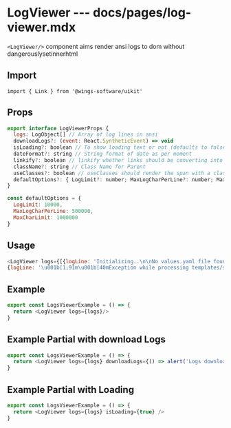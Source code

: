 # LogViewer --- docs/pages/log-viewer.mdx


`<LogViewer/>` component aims render ansi logs to dom without dangerouslysetinnerhtml


## Import

```
import { Link } from '@wings-software/uikit'
```

## Props

```js
export interface LogViewerProps {
  logs: LogObject[] // Array of log lines in ansi
  downloadLogs?: (event: React.SyntheticEvent) => void
  isLoading?: boolean // To show loading text or not (defaults to false)
  dateFormat?: string // String format of date as per moment
  linkify?: boolean // linkify whether links should be converting into clickable anchor tags.
  className?: string // Class Name for Parent
  useClasses?: boolean // useClasses should render the span with a class instead of style.
  defaultOptions?: { LogLimit?: number; MaxLogCharPerLine?: number; MaxCharLimit?: number }
}

const defaultOptions = {
  LogLimit: 10000,
  MaxLogCharPerLine: 500000,
  MaxCharLimit: 1000000
}

```

## Usage

```js live=true
<LogViewer logs={[{logLine: 'Initializing..\n\nNo values.yaml file found. Skipping template rendering.'},
{logLine: '\u001b[1;91m\u001b[40mException while processing templates/service.yaml\u001b[0m\n\u001b[1;91m\u001b[40mClassCastException: java.lang.String cannot be cast to java.util.Map\u001b[0m\n\u001b[1;91m\u001b[40mClassCastException: java.lang.String cannot be cast to java.util.Map\u001b[0m'}]} />
```

## Example

<LogsViewerExampleLoader />

```js
export const LogsViewerExample = () => {
  return <LogViewer logs={logs}/>
}
```

## Example Partial with download Logs

<LogsViewerExampleLoader limit={5} />

```js
export const LogsViewerExample = () => {
  return <LogViewer logs={logs} downloadLogs={() => alert('Logs downloaded')} />
}
```

## Example Partial with Loading

<LogsViewerExampleLoader isLoading />

```js
export const LogsViewerExample = () => {
  return <LogViewer logs={logs} isLoading={true} />
}
```